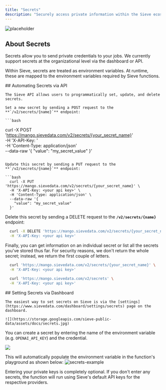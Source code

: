 ```yaml
---
title: "Secrets"
description: "Securely access private information within the Sieve ecosystem."
---
```


![placeholder](https://storage.googleapis.com/sieve-public-data/assets/docs/placeholder-secrets.jpg)

## About Secrets

Secrets allow you to send private credentials to your jobs. We currently support secrets at the organizational level via the dashboard or API.

Within Sieve, secrets are treated as environment variables. At runtime, these are mapped to the environment variables required by Sieve functions.

<Tabs>
  <Tab title="API">
    ## Automating Secrets via API

    The Sieve API allows users to programmatically set, update, and delete secrets.

    Set a new secret by sending a POST request to the **`/v2/secrets/{name}`** endpoint:

    ```bash

curl -X POST 'https://mango.sievedata.com/v2/secrets/{your_secret_name}' \
 -H 'X-API-Key: <your api key>' \
 -H 'Content-Type: application/json' \
 --data-raw '{
"value": "my_secret_value"
}'

````

Update this secret by sending a PUT request to the **`/v2/secrets/{name}`** endpoint:

```bash
  curl -X PUT 'https://mango.sievedata.com/v2/secrets/{your_secret_name}' \
  -H 'X-API-Key: <your api key>' \
  -H 'Content-Type: application/json' \
  --data-raw '{
    "value": "my_secret_value"
  }'
````

Delete this secret by sending a DELETE request to the **`/v2/secrets/{name}`** endpoint:

```bash
  curl -X DELETE 'https://mango.sievedata.com/v2/secrets/{your_secret_name}' \
  -H 'X-API-Key: <your api key>'
```

Finally, you can get information on an individual secret or list all the secrets you've stored thus far. For security reasons, we don't return the whole secret; instead, we return the first couple of letters.

```bash
  curl 'https://mango.sievedata.com/v2/secrets/{your_secret_name}' \
  -H 'X-API-Key: <your api key>'
```

```bash
  curl 'https://mango.sievedata.com/v2/secrets' \
  -H 'X-API-Key: <your api key>'
```

  </Tab>
    <Tab title="Dashboard">
    ## Setting Secrets via Dashboard

    The easiest way to set secrets on Sieve is via the [settings](https://www.sievedata.com/dashboard/settings/secrets) page on the dashboard.

    ![](https://storage.googleapis.com/sieve-public-data/assets/docs/secrets.jpg)

You can create a secret by entering the name of the environment variable (e.g. `OPENAI_API_KEY`) and the credential.

![](https://storage.googleapis.com/sieve-public-data/assets/docs/enter-secrets.jpg)

This will automatically populate the environment variable in the function's playground as shown below:
![secrets-example](https://storage.googleapis.com/sieve-public-data/assets/docs/secrets-example.jpg)

<Note>
  Entering your private keys is completely optional. If you don't enter any
  secrets, the function will run using Sieve's default API keys for the
  respective providers.
</Note>

  </Tab>
</Tabs>
